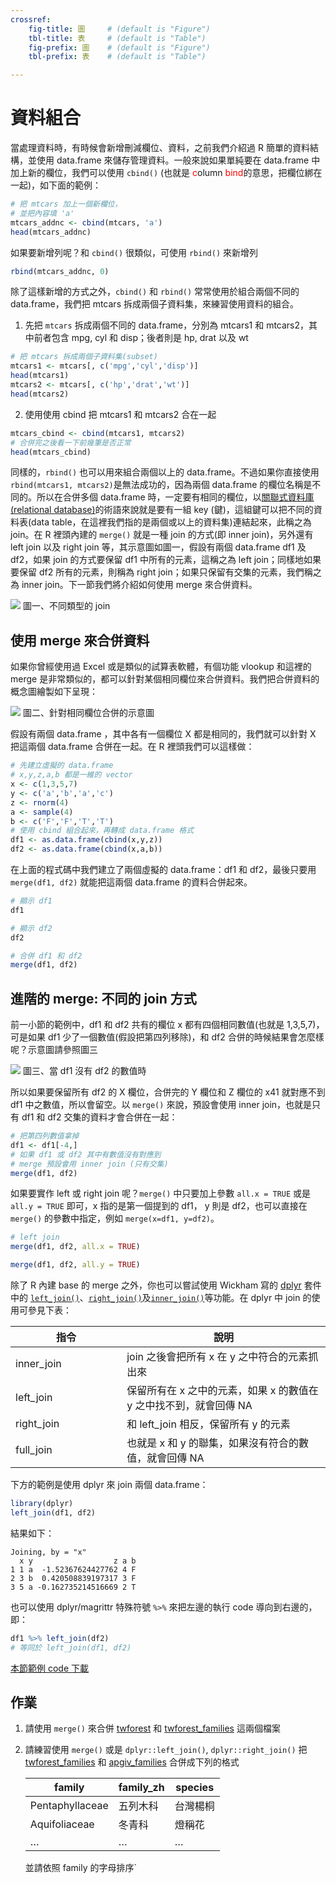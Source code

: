 ```yaml
---
crossref:
    fig-title: 圖     # (default is "Figure")
    tbl-title: 表     # (default is "Table")
    fig-prefix: 圖    # (default is "Figure")
    tbl-prefix: 表    # (default is "Table")

---
```

# 資料組合

當處理資料時，有時候會新增刪減欄位、資料，之前我們介紹過 R 簡單的資料結構，並使用 data.frame 來儲存管理資料。一般來說如果單純要在 data.frame 中加上新的欄位，我們可以使用 ``cbind()`` (也就是 <font color="red">c</font>olumn <font color="red">bind</font>的意思，把欄位綁在一起)，如下面的範例：

```r
# 把 mtcars 加上一個新欄位，
# 並把內容填 'a'
mtcars_addnc <- cbind(mtcars, 'a')
head(mtcars_addnc)
```

如果要新增列呢？和 ``cbind()`` 很類似，可使用 ``rbind()`` 來新增列

```r
rbind(mtcars_addnc, 0)
```

除了這樣新增的方式之外，``cbind()`` 和 ``rbind()`` 常常使用於組合兩個不同的 data.frame，我們把 mtcars 拆成兩個子資料集，來練習使用資料的組合。

1. 先把 ``mtcars`` 拆成兩個不同的 data.frame，分別為 mtcars1 和 mtcars2，其中前者包含 mpg, cyl 和 disp；後者則是 hp, drat 以及 wt

```r
# 把 mtcars 拆成兩個子資料集(subset)
mtcars1 <- mtcars[, c('mpg','cyl','disp')]
head(mtcars1)
mtcars2 <- mtcars[, c('hp','drat','wt')]
head(mtcars2)
```

2. 使用使用 cbind 把 mtcars1 和 mtcars2 合在一起

```r
mtcars_cbind <- cbind(mtcars1, mtcars2)
# 合併完之後看一下前幾筆是否正常
head(mtcars_cbind)
```

同樣的，``rbind()`` 也可以用來組合兩個以上的 data.frame。不過如果你直接使用 ``rbind(mtcars1, mtcars2)``是無法成功的，因為兩個 data.frame 的欄位名稱是不同的。所以在合併多個 data.frame 時，一定要有相同的欄位，以[關聯式資料庫(relational database)](https://zh.wikipedia.org/zh-tw/關聯式資料庫)的術語來說就是要有一組 key (鍵)，這組鍵可以把不同的資料表(data table，在這裡我們指的是兩個或以上的資料集)連結起來，此稱之為 join。在 R 裡頭內建的 ``merge()`` 就是一種 join 的方式(即 inner join)，另外還有 left join 以及 right join 等，其示意圖如圖一，假設有兩個 data.frame df1 及 df2，如果 join 的方式要保留 df1 中所有的元素，這稱之為 left join；同樣地如果要保留 df2 所有的元素，則稱為 right join；如果只保留有交集的元素，我們稱之為 inner join。下一節我們將介紹如何使用 merge 來合併資料。


![](https://github.com/mutolisp/ecoinformatics_course/blob/master/images/join.png?raw=true)
圖一、不同類型的 join

## 使用 merge 來合併資料

如果你曾經使用過 Excel 或是類似的試算表軟體，有個功能 vlookup 和這裡的 merge 是非常類似的，都可以針對某個相同欄位來合併資料。我們把合併資料的概念圖繪製如下呈現：

![](https://github.com/mutolisp/ecoinformatics_course/blob/master/images/data_merge.png?raw=true)
圖二、針對相同欄位合併的示意圖

假設有兩個 data.frame ，其中各有一個欄位 X 都是相同的，我們就可以針對 X 把這兩個 data.frame 合併在一起。在 R 裡頭我們可以這樣做：

```r
# 先建立虛擬的 data.frame
# x,y,z,a,b 都是一維的 vector
x <- c(1,3,5,7)
y <- c('a','b','a','c')
z <- rnorm(4)
a <- sample(4)
b <- c('F','F','T','T')
# 使用 cbind 組合起來，再轉成 data.frame 格式
df1 <- as.data.frame(cbind(x,y,z))
df2 <- as.data.frame(cbind(x,a,b))
```
在上面的程式碼中我們建立了兩個虛擬的 data.frame：df1 和 df2，最後只要用 ``merge(df1, df2)`` 就能把這兩個 data.frame 的資料合併起來。

```r
# 顯示 df1 
df1
```

```r
# 顯示 df2
df2
```

```r
# 合併 df1 和 df2
merge(df1, df2)
```

## 進階的 merge: 不同的 join 方式

前一小節的範例中，df1 和 df2 共有的欄位 x 都有四個相同數值(也就是 1,3,5,7)，可是如果 df1 少了一個數值(假設把第四列移除)，和 df2 合併的時候結果會怎麼樣呢？示意圖請參照圖三

![](https://github.com/mutolisp/ecoinformatics_course/blob/master/images/data_merge_na.png?raw=true)
圖三、當 df1 沒有 df2 的數值時

所以如果要保留所有 df2 的 X 欄位，合併完的 Y 欄位和 Z 欄位的 x41 就對應不到 df1 中之數值，所以會留空。以 ``merge()`` 來說，預設會使用 inner join，也就是只有 df1 和 df2 交集的資料才會合併在一起：

```r
# 把第四列數值拿掉
df1 <- df1[-4,]
# 如果 df1 或 df2 其中有數值沒有對應到
# merge 預設會用 inner join (只有交集)
merge(df1, df2)
```

如果要實作 left 或 right join 呢？``merge()`` 中只要加上參數 ``all.x = TRUE`` 或是 ``all.y = TRUE`` 即可，x 指的是第一個提到的 df1， y 則是 df2，也可以直接在 ``merge()`` 的參數中指定，例如 ``merge(x=df1, y=df2)``。

```r
# left join
merge(df1, df2, all.x = TRUE)
```

```r
merge(df1, df2, all.y = TRUE)
```

除了 R 內建 base 的 merge 之外，你也可以嘗試使用 Wickham 寫的 [dplyr](https://cran.r-project.org/web/packages/dplyr/vignettes/dplyr.html) 套件中的 [``left_join()``](https://dplyr.tidyverse.org/reference/join.html)、[``right_join()``](https://dplyr.tidyverse.org/reference/join.html)及[``inner_join()``](https://dplyr.tidyverse.org/reference/join.html)等功能。在 dplyr 中 join 的使用可參見下表：

| 指令        |  說明                 |
| ----------- | -------------------- |
| inner_join  | join 之後會把所有 x 在 y 之中符合的元素抓出來 |
| left_join   | 保留所有在 x 之中的元素，如果 x 的數值在 y 之中找不到，就會回傳 NA |
| right_join  | 和 left_join 相反，保留所有 y 的元素 |
| full_join   | 也就是 x 和 y 的聯集，如果沒有符合的數值，就會回傳 NA |

下方的範例是使用 dplyr 來 join 兩個 data.frame：

```r
library(dplyr)
left_join(df1, df2)
```
結果如下：
```
Joining, by = "x"
  x y                  z a b
1 1 a  -1.52367624427762 4 F
2 3 b  0.420508839197317 3 F
3 5 a -0.162735214516669 2 T
```

也可以使用 dplyr/magrittr 特殊符號 ``%>%`` 來把左邊的執行 code 導向到右邊的，即：

```r
df1 %>% left_join(df2)
# 等同於 left_join(df1, df2)
```

[本節範例 code 下載](https://raw.githubusercontent.com/mutolisp/ecoinformatics_course/master/demos/data_merge.R)

## 作業

1. 請使用 ``merge()`` 來合併 [twforest](https://raw.githubusercontent.com/mutolisp/ecoinformatics_course/master/data/twforest.csv) 和 [twforest_families](https://raw.githubusercontent.com/mutolisp/ecoinformatics_course/master/data/twforest_families.csv) 這兩個檔案

2. 請練習使用 ``merge()`` 或是 ``dplyr::left_join()``, ``dplyr::right_join()`` 把 [twforest_families](https://raw.githubusercontent.com/mutolisp/ecoinformatics_course/master/data/twforest_families.csv) 和 [apgiv_families](https://raw.githubusercontent.com/mutolisp/ecoinformatics_course/master/data/apgiv_families.csv) 合併成下列的格式

    | family    | family_zh  | species |
    | --------- | ---------- | ------- |
    | Pentaphyllaceae | 五列木科 | 台灣楊桐 |
    | Aquifoliaceae | 冬青科 | 燈稱花 |
    | ... | ... | ... |
    
    並請依照 family 的字母排序`
